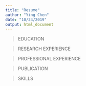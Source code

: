 ```yaml
---
title: "Resume"
author: "Ying Chen"
date: "10/24/2019"
output: html_document
---
```



> EDUCATION



> RESEARCH EXPERIENCE





> PROFESSIONAL EXPERIENCE


> PUBLICATION


> SKILLS

